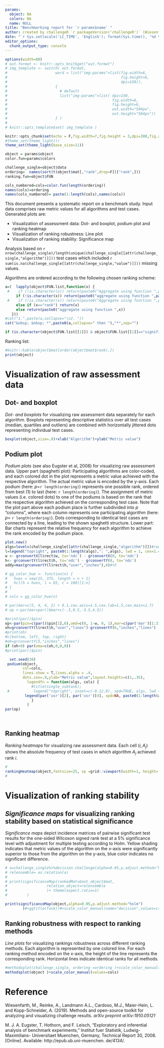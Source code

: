 ```yaml
---
params:
  object: NA
  colors: NA
  name: NULL
title: "Benchmarking report for `r params$name` "
author: created by challengeR `r packageVersion('challengeR')` (Wiesenfarth, Reinke, Cardoso, Maier-Hein & Kopp-Schneider, 2019)
date: "`r Sys.setlocale('LC_TIME', 'English'); format(Sys.time(), '%d %B, %Y')`"
editor_options: 
  chunk_output_type: console
---
```





```r
options(width=80)
# out.format <- knitr::opts_knit$get("out.format")
# img_template <- switch( out.format,
#                      word = list("img-params"=list(fig.width=6,
#                                                    fig.height=6,
#                                                    dpi=150)),
#                      {
#                        # default
#                        list("img-params"=list( dpi=150,
#                                                fig.width=6,
#                                                fig.height=6,
#                                                out.width="504px",
#                                                out.height="504px"))
#                      } )
# 
# knitr::opts_template$set( img_template )

knitr::opts_chunk$set(echo = F,fig.width=7,fig.height = 3,dpi=300,fig.align="center")
#theme_set(theme_light())
theme_set(theme_light(base_size=11))

```

```r
object = params$object
color.fun=params$colors
```


```r
challenge_single=object$data
ordering=  names(sort(t(object$mat[,"rank",drop=F])["rank",]))
ranking.fun=object$FUN

cols_numbered=cols=color.fun(length(ordering))
names(cols)=ordering
names(cols_numbered)= paste(1:length(cols),names(cols))

```


<!-- ***** -->

<!-- **Layouting in case of many algorithms or tasks is not yet optimized. Please be patient, we are steadily working on improving the package.** -->

<!-- ***** -->

<!-- This text is outcommented -->
<!-- R code chunks start with "```{r }" and end with "```" -->
<!-- Please do not change anything inside of code chunks, otherwise any latex code is allowed -->

<!-- inline code with `r 0` -->

This document presents a systematic report on a benchmark study. Input data comprises raw metric values for all algorithms and test cases. Generated plots are:

* Visualization of assessment data: Dot- and boxplot, podium plot and ranking heatmap
* Visualization of ranking robustness: Line plot
* Visualization of ranking stability: Significance map


Analysis based on `r nrow(challenge_single)/length(unique(challenge_single[[attr(challenge_single,"algorithm")]]))` test cases which included `r sum(is.na(challenge_single[[attr(challenge_single,"value")]]))` missing values.

Algorithms are ordered according to the following chosen ranking scheme:

```r
a=(  lapply(object$FUN.list,function(x) {
 #    if (!is.character(x)) return(paste0("Aggregate using function ",paste(capture.output(x),collapse=" ")))
     if (!is.character(x)) return(paste0("aggregate using function ",paste(gsub("UseMethod","",deparse(functionBody(x))),collapse=" ")))
 #    if (!is.character(x)) return(paste0("Aggregate using function ",paste(gsub("UseMethod","",deparse(functionBody(x))),collapse=" ")))
     else if (x=="rank") return(x)
     else return(paste0("aggregate using function ",x))
   }))
#cat("1.",paste(a,collapse="\n2. "))
cat("&nbsp; &nbsp; *",paste0(a,collapse=" then "),"*",sep="")

if (is.character(object$FUN.list[[1]]) & object$FUN.list[[1]]=="significance") cat("\n\n Column 'prop.sign' is equal the number of pairwise significant test results for a given algorithm divided by the number of algorithms.")
```

Ranking list:

```r
#knitr::kable(object$mat[order(object$mat$rank),])
print(object)
```







# Visualization of raw assessment data

## Dot- and boxplot

*Dot- and boxplots* for visualizing raw assessment data separately for each algorithm. Boxplots representing descriptive statistics over all test cases (median, quartiles and outliers) are combined with horizontally jittered dots representing individual test cases.
\bigskip

```r
boxplot(object,size=.8)+xlab("Algorithm")+ylab("Metric value")

```



## Podium plot
*Podium plots* (see also Eugster et al, 2008) for visualizing raw assessment data. Upper part (spaghetti plot): Participating algorithms are color-coded, and each colored dot in the plot represents a metric value achieved with the respective algorithm. The actual metric value is encoded by the y-axis. Each podium (here: $p$=`r length(ordering)`) represents one possible rank, ordered from best (1) to last (here: `r length(ordering)`). The assignment of metric values (i.e. colored dots) to one of the podiums is based on the rank that the respective algorithm achieved on the corresponding test case. Note that the plot part above each podium place is further subdivided into $p$ "columns", where each column represents one participating algorithm (here: $p=$ `r length(ordering)`).  Dots corresponding to identical test cases are connected by a line, leading to the shown spaghetti structure. Lower part: Bar charts represent the relative frequency for each algorithm to achieve the rank encoded by the podium place. 
\bigskip


```r
plot.new()
algs=levels(challenge_single[[attr(challenge_single,"algorithm")]])#rownames(boot_object$matlist[[1]])
l=legend("topright", paste0(1:length(algs),": ",algs), lwd = 1, cex=1.4,seg.len=1.1,title="Rank: Alg.",plot=F) 
w <- grconvertX(l$rect$w, to='ndc') - grconvertX(0, to='ndc')
h<- grconvertY(l$rect$h, to='ndc') - grconvertY(0, to='ndc')
addy=max(grconvertY(l$rect$h,"user","inches"),6)#+5
```


```r
# gg_color_hue <- function(n) {
#   hues = seq(15, 375, length = n + 1)
#   hcl(h = hues, l = 65, c = 100)[1:n]
# }
# 
# cols = gg_color_hue(n)

# par(mar=c(5, 4, 4, 2) + 0.1,cex.axis=1.5,cex.lab=1.5,cex.main=1.7)
# op <-par(mar=par()$mar+c(-.5,0.5,-3.5,4.5))

#print(par()$pin)
op<-par(pin=c(par()$pin[1],6),omd=c(0, 1-w, 0, 1),mar=c(par('mar')[1:3], 0)+c(-.5,0.5,-3.3,0),cex.axis=1.5,cex.lab=1.5,cex.main=1.7)#,mar=c(5, 4, 4, 2) + 0.1)
oh=grconvertY(l$rect$h,"user","lines")-grconvertY(6,"inches","lines")
#print(oh)
#c(bottom, left, top, right)
#oh=grconvertY(5,"inches","lines")
if (oh>0) par(oma=c(oh,0,0,0))
#print(par()$pin)

  set.seed(38)
 podium(object, 
        col=cols,
        lines.show = T,lines.alpha = .4,
        dots.cex=.9,ylab="Metric value",layout.heights=c(1,.35),
          legendfn = function(algs, cols) {
            #title(single_subtask); 
 #           legend("topright", inset=c(-0.12,0), xpd=TRUE, algs, lwd = 1, col =  cols, bg = NA,cex=1.4,seg.len=1.1) 
         legend(par('usr')[2], par('usr')[4], xpd=NA, paste0(1:length(algs),": ",algs), lwd = 1, col =  cols, bg = NA,cex=1.4,seg.len=1.1,title="Rank: Alg.") 
            }
          )
par(op)
 
  
```


## Ranking heatmap
*Ranking heatmaps* for visualizing raw assessment data. Each cell $\left( i, A_j \right)$ shows the absolute frequency of test cases in which algorithm $A_j$ achieved rank $i$.

\bigskip

```r
#
rankingHeatmap(object,fontsize=25, vp =grid::viewport(width=1, height=.95))
#
```



# Visualization of ranking stability







## *Significance maps* for visualizing ranking stability based on statistical significance

*Significance maps* depict incidence matrices of
pairwise significant test results for the one-sided Wilcoxon signed rank test at a 5\% significance level with adjustment for multiple testing according to Holm. Yellow shading indicates that metric values of the algorithm on the x-axis were significantly superior to those from the algorithm on the y-axis, blue color indicates no significant difference.
\bigskip

```r
# a=challenge_single%>%decision.challenge(alpha=0.05,p.adjust.method="holm")
# relensemble= as.relation(a)
# 
# print(significanceMap(rankedMat=boot_object$mat,
#                  relation_object=relensemble
#                  )+ theme(aspect.ratio=1)
#         )

print(significanceMap(object,alpha=0.05,p.adjust.method="holm")
        )#+ggtitle(Task))#+scale_color_manual(name="decision",values=c("white","lightblue")))

```




<!-- \subsubsection{Hasse diagram} -->

<!-- ```{r single_stability_significance_hasse, fig.height=19} -->
<!-- plot(relensemble) -->
<!-- ``` -->




## Ranking robustness with respect to ranking methods
*Line plots* for visualizing rankings robustness across different ranking methods. Each algorithm is represented by one colored line. For each ranking method encoded on the x-axis, the height of the line represents the corresponding rank. Horizontal lines indicate identical ranks for all methods.

\bigskip

```r
#methodsplot(challenge_single, ordering =ordering )+scale_color_manual(values=cols)
methodsplot(object )+scale_color_manual(values=cols)
```





# Reference


Wiesenfarth, M., Reinke, A., Landmann A.L., Cardoso, M.J., Maier-Hein, L. and Kopp-Schneider, A. (2019). Methods and open-source toolkit for analyzing and visualizing challenge results. *arXiv preprint arXiv:1910.05121*


M. J. A. Eugster, T. Hothorn, and F. Leisch, “Exploratory
and inferential analysis of benchmark experiments,”
Institut fuer Statistik, Ludwig-Maximilians-
Universitaet Muenchen, Germany, Technical Report 30,
2008. [Online]. Available: http://epub.ub.uni-muenchen.
de/4134/.









